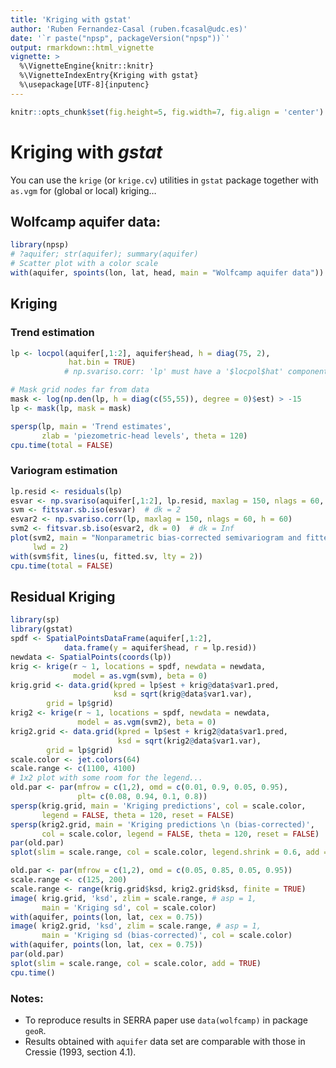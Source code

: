 ---
title: 'Kriging with gstat'
author: 'Ruben Fernandez-Casal (ruben.fcasal@udc.es)'
date: '`r paste("npsp", packageVersion("npsp"))`'
output: rmarkdown::html_vignette
vignette: >
  %\VignetteEngine{knitr::knitr}
  %\VignetteIndexEntry{Kriging with gstat}
  %\usepackage[UTF-8]{inputenc}
---

```{r setup, include=FALSE}
knitr::opts_chunk$set(fig.height=5, fig.width=7, fig.align = 'center')
```

# Kriging with ***gstat***

You can use the `krige` (or `krige.cv`) utilities in `gstat` package together with `as.vgm` for (global or local) kriging...


## Wolfcamp aquifer data:

```{r fig.height=5, fig.width=7}
library(npsp)
# ?aquifer; str(aquifer); summary(aquifer)
# Scatter plot with a color scale
with(aquifer, spoints(lon, lat, head, main = "Wolfcamp aquifer data"))
```


## Kriging


### Trend estimation

```{r}
lp <- locpol(aquifer[,1:2], aquifer$head, h = diag(75, 2), 
             hat.bin = TRUE)  
            # np.svariso.corr: 'lp' must have a '$locpol$hat' component

# Mask grid nodes far from data
mask <- log(np.den(lp, h = diag(c(55,55)), degree = 0)$est) > -15
lp <- mask(lp, mask = mask)

spersp(lp, main = 'Trend estimates', 
       zlab = 'piezometric-head levels', theta = 120)   
cpu.time(total = FALSE)
```
    
    
### Variogram estimation

```{r}
lp.resid <- residuals(lp)
esvar <- np.svariso(aquifer[,1:2], lp.resid, maxlag = 150, nlags = 60, h = 60)
svm <- fitsvar.sb.iso(esvar)  # dk = 2
esvar2 <- np.svariso.corr(lp, maxlag = 150, nlags = 60, h = 60)
svm2 <- fitsvar.sb.iso(esvar2, dk = 0)  # dk = Inf
plot(svm2, main = "Nonparametric bias-corrected semivariogram and fitted models", 
     lwd = 2) 
with(svm$fit, lines(u, fitted.sv, lty = 2))
cpu.time(total = FALSE)
```

## Residual Kriging

```{r fig.height=8, fig.width=12, out.width="100%"}
library(sp)
library(gstat)
spdf <- SpatialPointsDataFrame(aquifer[,1:2], 
            data.frame(y = aquifer$head, r = lp.resid))
newdata <- SpatialPoints(coords(lp))
krig <- krige(r ~ 1, locations = spdf, newdata = newdata, 
              model = as.vgm(svm), beta = 0)
krig.grid <- data.grid(kpred = lp$est + krig@data$var1.pred, 
                       ksd = sqrt(krig@data$var1.var), 
        grid = lp$grid)
krig2 <- krige(r ~ 1, locations = spdf, newdata = newdata, 
               model = as.vgm(svm2), beta = 0)
krig2.grid <- data.grid(kpred = lp$est + krig2@data$var1.pred, 
                        ksd = sqrt(krig2@data$var1.var), 
        grid = lp$grid)
scale.color <- jet.colors(64)
scale.range <- c(1100, 4100)
# 1x2 plot with some room for the legend...
old.par <- par(mfrow = c(1,2), omd = c(0.01, 0.9, 0.05, 0.95),
               plt= c(0.08, 0.94, 0.1, 0.8))
spersp(krig.grid, main = 'Kriging predictions', col = scale.color, 
       legend = FALSE, theta = 120, reset = FALSE)
spersp(krig2.grid, main = 'Kriging predictions \n (bias-corrected)', 
       col = scale.color, legend = FALSE, theta = 120, reset = FALSE)
par(old.par)
splot(slim = scale.range, col = scale.color, legend.shrink = 0.6, add = TRUE)

```
```{r fig.height=6, fig.width=12, out.width="100%"}
old.par <- par(mfrow = c(1,2), omd = c(0.05, 0.85, 0.05, 0.95))
scale.range <- c(125, 200)
scale.range <- range(krig.grid$ksd, krig2.grid$ksd, finite = TRUE)
image( krig.grid, 'ksd', zlim = scale.range, # asp = 1, 
       main = 'Kriging sd', col = scale.color)
with(aquifer, points(lon, lat, cex = 0.75))
image( krig2.grid, 'ksd', zlim = scale.range, # asp = 1, 
       main = 'Kriging sd (bias-corrected)', col = scale.color)
with(aquifer, points(lon, lat, cex = 0.75))
par(old.par)
splot(slim = scale.range, col = scale.color, add = TRUE)
cpu.time()
```

### Notes: 
* To reproduce results in SERRA paper use `data(wolfcamp)` in package `geoR`.
* Results obtained with `aquifer` data set are comparable with those in Cressie (1993, section 4.1). 



